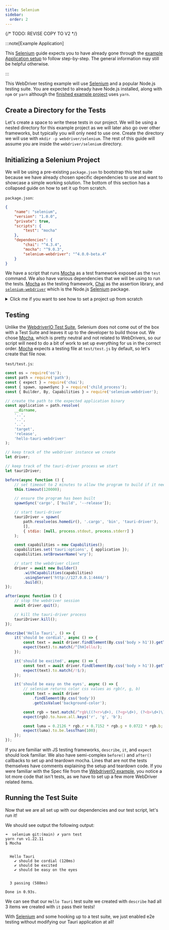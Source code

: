 ```yaml
---
title: Selenium
sidebar:
  order: 2
---
```


{/* TODO: REVISE COPY TO V2 */}


:::note[Example Application]

This [Selenium] guide expects you to have already gone through the [example Application setup] to follow
step-by-step. The general information may still be helpful otherwise.

:::

This WebDriver testing example will use [Selenium] and a popular Node.js testing suite. You are expected to already have
Node.js installed, along with `npm` or `yarn` although the [finished example project] uses `yarn`.

## Create a Directory for the Tests

Let's create a space to write these tests in our project. We will be using a nested directory for
this example project as we will later also go over other frameworks, but typically you will only need to use one. Create
the directory we will use with `mkdir -p webdriver/selenium`. The rest of this guide will assume you are inside the
`webdriver/selenium` directory.

## Initializing a Selenium Project

We will be using a pre-existing `package.json` to bootstrap this test suite because we have already chosen specific
dependencies to use and want to showcase a simple working solution. The bottom of this section has a collapsed
guide on how to set it up from scratch.

`package.json`:

```json
{
	"name": "selenium",
	"version": "1.0.0",
	"private": true,
	"scripts": {
		"test": "mocha"
	},
	"dependencies": {
		"chai": "^4.3.4",
		"mocha": "^9.0.3",
		"selenium-webdriver": "^4.0.0-beta.4"
	}
}
```

We have a script that runs [Mocha] as a test framework exposed as the `test` command. We also have various dependencies
that we will be using to run the tests. [Mocha] as the testing framework, [Chai] as the assertion library, and
[`selenium-webdriver`] which is the Node.js [Selenium] package.

<details>
<summary>Click me if you want to see how to set a project up from scratch</summary>

If you want to install the dependencies from scratch, just run the following command.

<CommandTabs
	npm="npm install mocha chai selenium-webdriver"
	yarn="yarn add mocha chai selenium-webdriver"
/>

I suggest also adding a `"test": "mocha"` item in the `package.json` `"scripts"` key so that running Mocha can be called
simply with

<CommandTabs npm="npm test" yarn="yarn test" />

</details>

## Testing

Unlike the [WebdriverIO Test Suite](/guides/test/webdriver/example/webdriverio#config), Selenium does not come out of the box with a Test Suite and
leaves it up to the developer to build those out. We chose [Mocha], which is pretty neutral and not related to WebDrivers, so our script will need to do a bit of work to set up everything for us in the correct order. [Mocha] expects a
testing file at `test/test.js` by default, so let's create that file now.

`test/test.js`:

```js
const os = require('os');
const path = require('path');
const { expect } = require('chai');
const { spawn, spawnSync } = require('child_process');
const { Builder, By, Capabilities } = require('selenium-webdriver');

// create the path to the expected application binary
const application = path.resolve(
	__dirname,
	'..',
	'..',
	'..',
	'target',
	'release',
	'hello-tauri-webdriver'
);

// keep track of the webdriver instance we create
let driver;

// keep track of the tauri-driver process we start
let tauriDriver;

before(async function () {
	// set timeout to 2 minutes to allow the program to build if it needs to
	this.timeout(120000);

	// ensure the program has been built
	spawnSync('cargo', ['build', '--release']);

	// start tauri-driver
	tauriDriver = spawn(
		path.resolve(os.homedir(), '.cargo', 'bin', 'tauri-driver'),
		[],
		{ stdio: [null, process.stdout, process.stderr] }
	);

	const capabilities = new Capabilities();
	capabilities.set('tauri:options', { application });
	capabilities.setBrowserName('wry');

	// start the webdriver client
	driver = await new Builder()
		.withCapabilities(capabilities)
		.usingServer('http://127.0.0.1:4444/')
		.build();
});

after(async function () {
	// stop the webdriver session
	await driver.quit();

	// kill the tauri-driver process
	tauriDriver.kill();
});

describe('Hello Tauri', () => {
	it('should be cordial', async () => {
		const text = await driver.findElement(By.css('body > h1')).getText();
		expect(text).to.match(/^[hH]ello/);
	});

	it('should be excited', async () => {
		const text = await driver.findElement(By.css('body > h1')).getText();
		expect(text).to.match(/!$/);
	});

	it('should be easy on the eyes', async () => {
		// selenium returns color css values as rgb(r, g, b)
		const text = await driver
			.findElement(By.css('body'))
			.getCssValue('background-color');

		const rgb = text.match(/^rgb\((?<r>\d+), (?<g>\d+), (?<b>\d+)\)$/).groups;
		expect(rgb).to.have.all.keys('r', 'g', 'b');

		const luma = 0.2126 * rgb.r + 0.7152 * rgb.g + 0.0722 * rgb.b;
		expect(luma).to.be.lessThan(100);
	});
});
```

If you are familiar with JS testing frameworks, `describe`, `it`, and `expect` should look familiar. We also have
semi-complex `before()` and `after()` callbacks to set up and teardown mocha. Lines that are not the tests themselves
have comments explaining the setup and teardown code. If you were familiar with the Spec file from the
[WebdriverIO example](/guides/test/webdriver/example/webdriverio#spec), you notice a lot more code that isn't tests, as we have to set up a few
more WebDriver related items.

## Running the Test Suite

Now that we are all set up with our dependencies and our test script, let's run it!

<CommandTabs npm="npm test" yarn="yarn test" />

We should see output the following output:

```text
➜  selenium git:(main) ✗ yarn test
yarn run v1.22.11
$ Mocha


  Hello Tauri
    ✔ should be cordial (120ms)
    ✔ should be excited
    ✔ should be easy on the eyes


  3 passing (588ms)

Done in 0.93s.
```

We can see that our `Hello Tauri` test suite we created with `describe` had all 3 items we created with `it` pass their
tests!

With [Selenium] and some hooking up to a test suite, we just enabled e2e testing without modifying our Tauri
application at all!

[example application setup]: /guides/test/webdriver/example/setup
[selenium]: https://selenium.dev/
[finished example project]: https://github.com/chippers/hello_tauri
[mocha]: https://mochajs.org/
[chai]: https://www.chaijs.com/
[`selenium-webdriver`]: https://www.npmjs.com/package/selenium-webdriver

